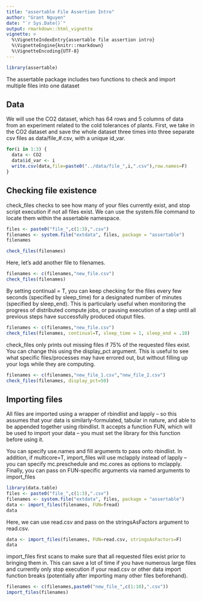 ```yaml
---
title: "assertable File Assertion Intro"
author: "Grant Nguyen"
date: "`r Sys.Date()`"
output: rmarkdown::html_vignette
vignette: >
  %\VignetteIndexEntry{assertable file assertion intro}
  %\VignetteEngine{knitr::rmarkdown}
  %\VignetteEncoding{UTF-8}
---
```

  
```r
library(assertable)
```

The assertable package includes two functions to check and import multiple files into one dataset

## Data
We will use the CO2 dataset, which has 64 rows and 5 columns of data from an experiment related to the cold tolerances of plants. First, we take in the CO2 dataset and save the whole dataset three times into three separate csv files as data/file_#.csv, with a unique id_var.

```r
for(i in 1:3) {
  data <- CO2
  data$id_var <- i
  write.csv(data,file=paste0("../data/file_",i,".csv"),row.names=F)
}
```

## Checking file existence
check_files checks to see how many of your files currently exist, and stop script execution if not all files exist. We can use the system.file command to locate them within the assertable namespace.

```r
files <- paste0("file_",c(1:3),".csv")
filenames <- system.file("extdata", files, package = "assertable")
filenames
```

```r
check_files(filenames)
```

Here, let's add another file to filenames.

```r
filenames <- c(filenames,"new_file.csv")
check_files(filenames)
```

By setting continual = T, you can keep checking for the files every few seconds (specified by sleep_time) for a designated number of minutes (specified by sleep_end). This is particularly useful when monitoring the progress of distributed compute jobs, or pausing execution of a step until all previous steps have successfully produced otuput files.

```r
filenames <- c(filenames,"new_file.csv")
check_files(filenames, continual=T, sleep_time = 1, sleep_end = .10)
```

check_files only prints out missing files if 75% of the requested files exist. You can change this using the display_pct argument. This is useful to see what specific files/processes may have errored out, but without filling up your logs while they are computing.

```r
filenames <- c(filenames,"new_file_1.csv","new_file_2.csv")
check_files(filenames, display_pct=50)
```

## Importing files
All files are imported using a wrapper of rbindlist and lapply -- so this assumes that your data is similarly-formulated, tabular in nature, and able to be appended together using rbindlist. It accepts a function FUN, which will be used to import your data -- you must set the library for this function before using it. 

You can specify use.names and fill arguments to pass onto rbindlist. In addition, if multicore=T, import_files will use mclapply instead of lapply -- you can specify mc.preschedule and mc.cores as options to mclapply. Finally, you can pass on FUN-specific arguments via named arguments to import_files

```r
library(data.table)
files <- paste0("file_",c(1:3),".csv")
filenames <- system.file("extdata", files, package = "assertable")
data <- import_files(filenames, FUN=fread)
data
```

Here, we can use read.csv and pass on the stringsAsFactors argument to read.csv.

```r
data <- import_files(filenames, FUN=read.csv, stringsAsFactors=F)
data
```

import_files first scans to make sure that all requested files exist prior to bringing them in. This can save a lot of time if you have numerous large files and currently only stop execution if your read.csv or other data import function breaks (potentially after importing many other files beforehand).

```r
filenames <- c(filenames,paste0("new_file_",c(1:10),".csv"))
import_files(filenames)
```

